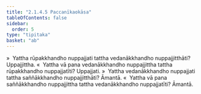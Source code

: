```yaml
---
title: "2.1.4.5 Paccanīkaokāsa"
tableOfContents: false
sidebar:
  order: 5
type: "tipitaka"
basket: "ab"
---
```



<DynamicBreadcrumb />

<Division number="76">

<Paragraph number="574">
»  Yattha rūpakkhandho nuppajjati tattha vedanākkhandho nuppajjitthāti? Uppajjittha.
</Paragraph>

<Paragraph number="575">
«  Yattha vā pana vedanākkhandho nuppajjittha tattha rūpakkhandho nuppajjatīti? Uppajjati.
</Paragraph>

</Division>
<Division number="77">

<Paragraph number="576">
»  Yattha vedanākkhandho nuppajjati tattha saññākkhandho nuppajjitthāti? Āmantā.
</Paragraph>

<Paragraph number="577">
«  Yattha vā pana saññākkhandho nuppajjittha tattha vedanākkhandho nuppajjatīti? Āmantā.
</Paragraph>
</Division>